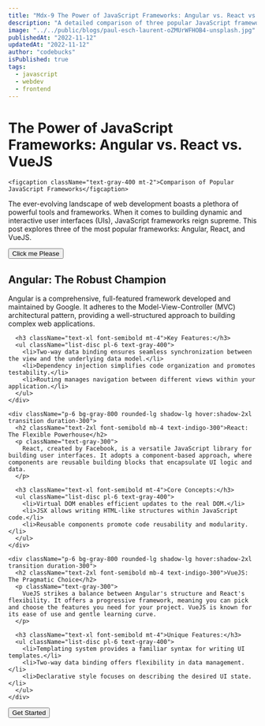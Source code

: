 ```yaml
---
title: "Mdx-9 The Power of JavaScript Frameworks: Angular vs. React vs. VueJS"
description: "A detailed comparison of three popular JavaScript frameworks - Angular, React, and VueJS."
image: "../../public/blogs/paul-esch-laurent-oZMUrWFHOB4-unsplash.jpg"
publishedAt: "2022-11-12"
updatedAt: "2022-11-12"
author: "codebucks"
isPublished: true
tags:
  - javascript
  - webdev
  - frontend
---
```


<div className="container mx-auto py-10 text-white">
  <h1 className="text-4xl font-bold mb-6 text-center hover:text-indigo-400 transition duration-300">
    The Power of JavaScript Frameworks: Angular vs. React vs. VueJS
  </h1>

  <div className="text-center">
  
    <figcaption className="text-gray-400 mt-2">Comparison of Popular JavaScript Frameworks</figcaption>
  </div>

  <p className="text-lg leading-relaxed mt-6 px-4 md:px-10 lg:px-20 text-gray-200">
    The ever-evolving landscape of web development boasts a plethora of powerful tools and frameworks. When it comes to building dynamic and interactive user interfaces (UIs), JavaScript frameworks reign supreme. This post explores three of the most popular frameworks: Angular, React, and VueJS.
  </p>

  <div className="flex justify-center my-8">
    <button className="bg-pink-500 text-white font-bold py-2 px-6 rounded-lg shadow hover:bg-pink-600 hover:shadow-2xl transition-all duration-300">
      Click me Please
    </button>
  </div>

  <div className="grid grid-cols-1 lg:grid-cols-3 gap-6 mt-8">
    <div className="p-6 bg-gray-800 rounded-lg shadow-lg hover:shadow-2xl transition duration-300">
      <h2 className="text-2xl font-semibold mb-4 text-indigo-300">Angular: The Robust Champion</h2>
      <p className="text-gray-300">
        Angular is a comprehensive, full-featured framework developed and maintained by Google. It adheres to the Model-View-Controller (MVC) architectural pattern, providing a well-structured approach to building complex web applications.
      </p>

      <h3 className="text-xl font-semibold mt-4">Key Features:</h3>
      <ul className="list-disc pl-6 text-gray-400">
        <li>Two-way data binding ensures seamless synchronization between the view and the underlying data model.</li>
        <li>Dependency injection simplifies code organization and promotes testability.</li>
        <li>Routing manages navigation between different views within your application.</li>
      </ul>
    </div>

    <div className="p-6 bg-gray-800 rounded-lg shadow-lg hover:shadow-2xl transition duration-300">
      <h2 className="text-2xl font-semibold mb-4 text-indigo-300">React: The Flexible Powerhouse</h2>
      <p className="text-gray-300">
        React, created by Facebook, is a versatile JavaScript library for building user interfaces. It adopts a component-based approach, where components are reusable building blocks that encapsulate UI logic and data.
      </p>

      <h3 className="text-xl font-semibold mt-4">Core Concepts:</h3>
      <ul className="list-disc pl-6 text-gray-400">
        <li>Virtual DOM enables efficient updates to the real DOM.</li>
        <li>JSX allows writing HTML-like structures within JavaScript code.</li>
        <li>Reusable components promote code reusability and modularity.</li>
      </ul>
    </div>

    <div className="p-6 bg-gray-800 rounded-lg shadow-lg hover:shadow-2xl transition duration-300">
      <h2 className="text-2xl font-semibold mb-4 text-indigo-300">VueJS: The Pragmatic Choice</h2>
      <p className="text-gray-300">
        VueJS strikes a balance between Angular's structure and React's flexibility. It offers a progressive framework, meaning you can pick and choose the features you need for your project. VueJS is known for its ease of use and gentle learning curve.
      </p>

      <h3 className="text-xl font-semibold mt-4">Unique Features:</h3>
      <ul className="list-disc pl-6 text-gray-400">
        <li>Templating system provides a familiar syntax for writing UI templates.</li>
        <li>Two-way data binding offers flexibility in data management.</li>
        <li>Declarative style focuses on describing the desired UI state.</li>
      </ul>
    </div>
  </div>

  <div className="flex justify-center mt-10">
    <button className="bg-indigo-500 text-white font-bold py-3 px-6 rounded-lg shadow-lg hover:bg-indigo-600 transition-all duration-300">
      Get Started
    </button>
  </div>
</div>

